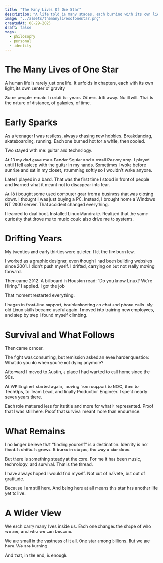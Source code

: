 ```yaml
---
title: "The Many Lives Of One Star"
description: "A life told in many stages, each burning with its own light."
image: "../assets/themanylivesofonestar.png"
createdAt: 08-29-2025
draft: false
tags:
  - philosophy
  - personal
  - identity
---
```


# The Many Lives of One Star

A human life is rarely just one life.
It unfolds in chapters, each with its own light, its own center of gravity.

Some people remain in orbit for years. Others drift away. No ill will. That is the nature of distance, of galaxies, of time.

# Early Sparks

As a teenager I was restless, always chasing new hobbies. Breakdancing, skateboarding, running. Each one burned hot for a while, then cooled.

Two stayed with me: guitar and technology.

At 13 my dad gave me a Fender Squier and a small Peavey amp. I played until I fell asleep with the guitar in my hands. Sometimes I woke before sunrise and sat in my closet, strumming softly so I wouldn’t wake anyone.

Later I played in a band. That was the first time I stood in front of people and learned what it meant not to disappear into fear.

At 18 I bought some used computer gear from a business that was closing down. I thought I was just buying a PC. Instead, I brought home a Windows NT 2000 server. That accident changed everything.

I learned to dual boot. Installed Linux Mandrake. Realized that the same curiosity that drove me to music could also drive me to systems.

# Drifting Years

My twenties and early thirties were quieter. I let the fire burn low.

I worked as a graphic designer, even though I had been building websites since 2001. I didn’t push myself. I drifted, carrying on but not really moving forward.

Then came 2012. A billboard in Houston read: “Do you know Linux? We’re Hiring.” I applied. I got the job.

That moment restarted everything.

I began in front-line support, troubleshooting on chat and phone calls. My old Linux skills became useful again. I moved into training new employees, and step by step I found myself climbing.

# Survival and What Follows

Then came cancer.

The fight was consuming, but remission asked an even harder question: What do you do when you’re not dying anymore?

Afterward I moved to Austin, a place I had wanted to call home since the 90s.

At WP Engine I started again, moving from support to NOC, then to TechOps, to Team Lead, and finally Production Engineer. I spent nearly seven years there.

Each role mattered less for its title and more for what it represented. Proof that I was still here. Proof that survival meant more than endurance.

# What Remains

I no longer believe that “finding yourself” is a destination. Identity is not fixed. It shifts. It grows. It burns in stages, the way a star does.

But there is something steady at the core. For me it has been music, technology, and survival. That is the thread.

I have always hoped I would find myself. Not out of naïveté, but out of gratitude.

Because I am still here.
And being here at all means this star has another life yet to live.

# A Wider View

We each carry many lives inside us.
Each one changes the shape of who we are, and who we can become.

We are small in the vastness of it all. One star among billions.
But we are here. We are burning.

And that, in the end, is enough.
